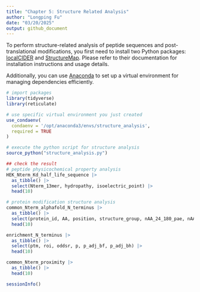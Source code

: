 ```yaml
---
title: "Chapter 5: Structure Related Analysis"
author: "Longping Fu"
date: "03/20/2025"
output: github_document
---
```


To perform structure-related analysis of peptide sequences and post-translational modifications, you first need to install two Python packages: [localCIDER](https://pappulab.github.io/localCIDER/) and [StructureMap](https://github.com/MannLabs/structuremap). Please refer to their documentation for installation instructions and usage details.  

Additionally, you can use [Anaconda](https://docs.anaconda.com/anaconda/install/) to set up a virtual environment for managing dependencies efficiently.  

```r
# import packages
library(tidyverse)
library(reticulate)

# use specific virtual environment you just created
use_condaenv(
  condaenv = '/opt/anaconda3/envs/structure_analysis',
  required = TRUE
)

```

```r
# execute the python script for structure analysis
source_python("structure_analysis.py")

```

```r
## check the result
# peptide physicochemical property analysis
HEK_Nterm_Kd_half_life_sequence |> 
  as_tibble() |> 
  select(Nterm_13mer, hydropathy, isoelectric_point) |> 
  head(10)

# protein modification structure analysis
common_Nterm_alphafold_N_terminus |>
  as_tibble() |>
  select(protein_id, AA, position, structure_group, nAA_24_180_pae, nAA_12_70_pae, high_acc_5, low_acc_5, IDR) |> 
  head(10)

enrichment_N_terminus |>
  as_tibble() |>
  select(ptm, roi, oddsr, p, p_adj_bf, p_adj_bh) |> 
  head(10)

common_Nterm_proximity |>
  as_tibble() |>
  head(10)

```

```r
sessionInfo()
```

